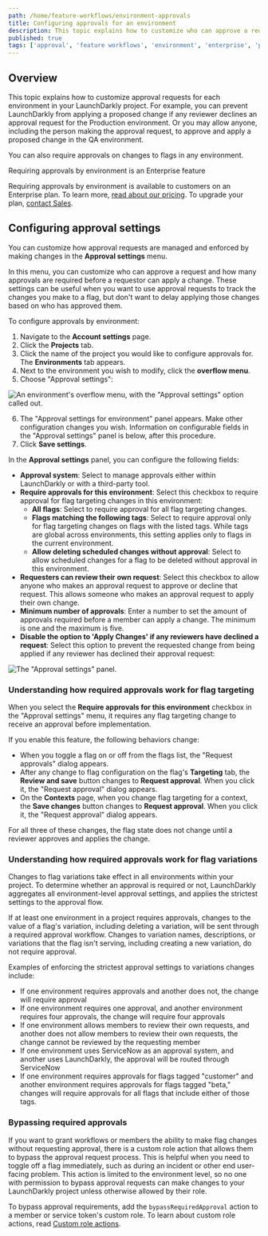 ```yaml
---
path: /home/feature-workflows/environment-approvals
title: Configuring approvals for an environment
description: This topic explains how to customize who can approve a request for each environment in your LaunchDarkly project.
published: true
tags: ['approval', 'feature workflows', 'environment', 'enterprise', 'pro']
---
```


## Overview

This topic explains how to customize approval requests for each environment in your LaunchDarkly project. For example, you can prevent LaunchDarkly from applying a proposed change if any reviewer declines an approval request for the Production environment. Or you may allow anyone, including the person making the approval request, to approve and apply a proposed change in the QA environment.

You can also require approvals on changes to flags in any environment.

<Callout intent="primary">
<CalloutTitle>Requiring approvals by environment is an Enterprise feature</CalloutTitle>
<CalloutDescription>

Requiring approvals by environment is available to customers on an Enterprise plan. To learn more, [read about our pricing](https://launchdarkly.com/pricing/). To upgrade your plan, [contact Sales](https://launchdarkly.com/contact-sales/).

</CalloutDescription>
</Callout>

## Configuring approval settings

You can customize how approval requests are managed and enforced by making changes in the **Approval settings** menu.

In this menu, you can customize who can approve a request and how many approvals are required before a requestor can apply a change. These settings can be useful when you want to use approval requests to track the changes you make to a flag, but don't want to delay applying those changes based on who has approved them.

To configure approvals by environment:

1. Navigate to the **Account settings** page.
2. Click the **Projects** tab.
3. Click the name of the project you would like to configure approvals for. The **Environments** tab appears.
4. Next to the environment you wish to modify, click the **overflow menu**.
5. Choose "Approval settings":

![An environment's overflow menu, with the "Approval settings" option called out.](approvals-environment-overflow-callout.png)

6. The "Approval settings for environment" panel appears. Make other configuration changes you wish. Information on configurable fields in the "Approval settings" panel is below, after this procedure.
7. Click **Save settings**.


In the **Approval settings** panel, you can configure the following fields:

* **Approval system**: Select to manage approvals either within LaunchDarkly or with a third-party tool.
* **Require approvals for this environment**: Select this checkbox to require approval for flag targeting changes in this environment:
  * **All flags**: Select to require approval for all flag targeting changes.
  * **Flags matching the following tags**: Select to require approval only for flag targeting changes on flags with the listed tags. While tags are global across environments, this setting applies only to flags in the current environment.
  * **Allow deleting scheduled changes without approval**: Select to allow scheduled changes for a flag to be deleted without approval in this environment.
* **Requesters can review their own request**: Select this checkbox to allow anyone who makes an approval request to approve or decline that request. This allows someone who makes an approval request to apply their own change.
* **Minimum number of approvals**: Enter a number to set the amount of approvals required before a member can apply a change. The minimum is one and the maximum is five.
* **Disable the option to 'Apply Changes' if any reviewers have declined a request**: Select this option to prevent the requested change from being applied if any reviewer has declined their approval request:

![The "Approval settings" panel.](approvals-approval-settings.png)

### Understanding how required approvals work for flag targeting

When you select the **Require approvals for this environment** checkbox in the "Approval settings" menu, it requires any flag targeting change to receive an approval before implementation.

If you enable this feature, the following behaviors change:

* When you toggle a flag on or off from the flags list, the "Request approvals" dialog appears.
* After any change to flag configuration on the flag's **Targeting** tab, the **Review and save** button changes to **Request approval**. When you click it, the "Request approval" dialog appears.
* On the **Contexts** page, when you change flag targeting for a context, the **Save changes** button changes to **Request approval**. When you click it, the "Request approval" dialog appears.

For all three of these changes, the flag state does not change until a reviewer approves and applies the change.

### Understanding how required approvals work for flag variations

Changes to flag variations take effect in all environments within your project. To determine whether an approval is required or not, LaunchDarkly aggregates all environment-level approval settings, and applies the strictest settings to the approval flow. 

If at least one environment in a project requires approvals, changes to the value of a flag's variation, including deleting a variation, will be sent through a required approval workflow. Changes to variation names, descriptions, or variations that the flag isn't serving, including creating a new variation, do not require approval.

Examples of enforcing the strictest approval settings to variations changes include:

* If one environment requires approvals and another does not, the change will require approval
* If one environment requires one approval, and another environment requires four approvals, the change will require four approvals 
* If one environment allows members to review their own requests, and another does not allow members to review their own requests, the change cannot be reviewed by the requesting member
* If one environment uses ServiceNow as an approval system, and another uses LaunchDarkly, the approval will be routed through ServiceNow
* If one environment requires approvals for flags tagged "customer" and another environment requires approvals for flags tagged "beta," changes will require approvals for all flags that include either of those tags. 

### Bypassing required approvals

If you want to grant workflows or members the ability to make flag changes without requesting approval, there is a custom role action that allows them to bypass the approval request process. This is helpful when you need to toggle off a flag immediately, such as during an incident or other end user-facing problem. This action is limited to the environment level, so no one with permission to bypass approval requests can make changes to your LaunchDarkly project unless otherwise allowed by their role.

To bypass approval requirements, add the `bypassRequiredApproval` action to a member or service token's custom role. To learn about custom role actions, read [Custom role actions](/home/members/role-actions).
